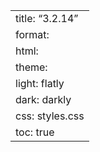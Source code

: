 ---
title: "3.2.14"
format:
    html:
        theme:
            light: flatly
            dark: darkly
        css: styles.css
        toc: true
---